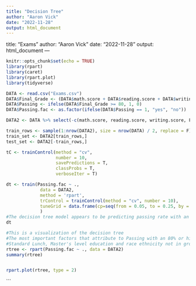 ```yaml
---
title: "Decision Tree"
author: "Aaron Vick"
date: "2022-11-28"
output: html_document
---
```


title: "Exams"
author: "Aaron Vick"
date: "2022-11-28"
output: html_document
---

```r
knitr::opts_chunk$set(echo = TRUE)
library(rpart)
library(caret)
library(rpart.plot)
library(tidyverse)
```

```r
DATA <- read.csv("Exams.csv")
DATA$Final_Grade <- (DATA$math.score + DATA$reading.score + DATA$writing.score) / 3
DATA$Passing <- ifelse(DATA$Final_Grade >= 80, 1, 0)
DATA$Passing.fac <- as.factor(ifelse(DATA$Passing == 1, "yes", "no"))

DATA2 <- DATA %>% select(-c(math.score, reading.score, writing.score, Final_Grade, Passing))

train_rows <- sample(1:nrow(DATA2), size = nrow(DATA) / 2, replace = F)
train_set <- DATA2[train_rows,]
test_set <- DATA2[-train_rows,]

tC <- trainControl(method = "cv",
                   number = 10,
                   savePredictions = T,
                   classProbs = T,
                   verboseIter = T)

dt <- train(Passing.fac ~ .,
             data = DATA2,
             method = 'rpart',
             trControl = trainControl(method = "cv", number = 10),
             tuneGrid = data.frame(cp=seq(from = 0.05, to = 0.25, by = 0.05))
             )
#The decision tree model appears to be predicting passing rate with an accuracy of 78.9% on the test set
dt

#This is a visualization of the decision tree
#The most important factors that attribute to Passing with an 80% or higher score are:
#Standard Lunch, Master's level education and race ethnicity not in group A or group C.
rtree <- rpart(Passing.fac ~ ., data = DATA2)
summary(rtree)


rpart.plot(rtree, type = 2)

```



```